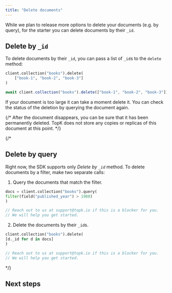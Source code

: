 ```yaml
---
title: "Delete documents"
---
```



While we plan to release more options to delete your documents (e.g. by query), for the starter you can delete documents by their `_id`.

## Delete by `_id`

To delete documents by their `_id`, you can pass a list of `_id`s to the `delete` method:

<CodeGroup>

```python Python
client.collection("books").delete(
    ["book-1", "book-2", "book-3"]
)
```


```typescript Javascript
await client.collection("books").delete(["book-1", "book-2", "book-3"]);
```

</CodeGroup>

If your document is too large it can take a moment delete it. You can check the status of the deletion by querying the document again.

{/* After the document disappears, you can be sure that it has been permanently deleted. TopK does not store any copies or replicas of this document at this point. */}

{/*

## Delete by query

Right now, the SDK supports only _Delete by `_id`_ method. To delete documents by a filter, make two separate calls:

1. Query the documents that match the filter.

<CodeGroup>

```python Python
docs = client.collection("books").query(
filter(field("published_year") > 1980)
)
```

```js JavaScript
// Reach out to us at support@topk.io if this is a blocker for you.
// We will help you get started.
```

</CodeGroup>

2. Delete the documents by their `_id`s.

<CodeGroup>

```python Python
client.collection("books").delete(
[d._id for d in docs]
)
```

```js JavaScript
// Reach out to us at support@topk.io if this is a blocker for you.
// We will help you get started.
```

</CodeGroup>
*/}

## Next steps

<Support />